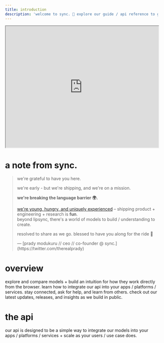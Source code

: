 ```yaml
---
title: introduction
description: 'welcome to sync. 🚀 explore our guide / api reference to get the most out of our models + apis.'
---
```


<iframe width="100%" height="400" src="https://www.youtube.com/embed/-5ftITKBapY?si=fSO-i7llw90fBPet" title="YouTube video player" allow="accelerometer; autoplay; clipboard-write; encrypted-media; gyroscope; picture-in-picture; web-share" allowFullScreen></iframe>


# a note from sync.
> we're grateful to have you here.
>
> we're early - but we're shipping, and we're on a mission.
>
> **we're breaking the language barrier 🌍.**
>
> [we're young, hungry, and uniquely experienced](https://www.loom.com/share/42b332287f3d473196d1a0929099e3ea?sid=22953a8c-226b-4d84-b28a-d91e7c771459) – shipping product + engineering + research is **fun**.\
> beyond lipsync, there's a world of models to build / understanding to create.
>
> resolved to share as we go. blessed to have you along for the ride 🚀
> <div style={{ marginTop: '20px', fontWeight: 'bold', fontSize: '0.9em', opacity: 0.8 }}>
>   — [prady modukuru // ceo // co-founder @ sync.](https://twitter.com/therealprady)
> </div>


# overview
<CardGroup cols={2} rows={2}>
  <Card
    title="developer playground"
    icon="screwdriver-wrench"
    href="https://platform.sync.so/"
  >
    explore and compare models + build an intuition for how they work directly from the browser.
  </Card>
  <Card
    title="api reference"
    icon="book"
    href="/api-reference"
  >
    learn how to integrate our api into your apps / platforms / services.
  </Card>
  <Card
    title="discord"
    icon="discord"
    href="https://discord.com/invite/synclabs"
  >
    stay connected, ask for help, and learn from others.
  </Card>
  <Card
    title="changelog"
    icon="list"
    href="https://www.youtube.com/playlist?list=PLX8i0P_zBTmdSCgh6Tk1Ahs5nuK6iXFzw"
  >
    check out our latest updates, releases, and insights as we build in public.
  </Card>
</CardGroup>

# the api
our api is designed to be a simple way to integrate our models into your apps / platforms / services + scale
as your users / use case does.
